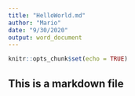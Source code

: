 ```yaml
---
title: "HelloWorld.md"
author: "Mario"
date: "9/30/2020"
output: word_document
---
```


```r
knitr::opts_chunk$set(echo = TRUE)
```
## This is a markdown file